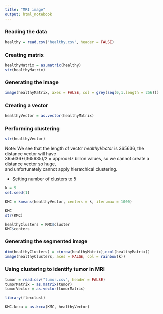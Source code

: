 ```yaml
---
title: "MRI image"
output: html_notebook
---
```


### Reading the data

```r
healthy = read.csv("healthy.csv", header = FALSE)
```

### Creating matrix

```r
healthyMatrix = as.matrix(healthy)
str(healthyMatrix)
```

### Generating the image

```r
image(healthyMatrix, axes = FALSE, col = grey(seq(0,1,length = 256)))
```

### Creating a vector

```r
healthyVector = as.vector(healthyMatrix)
```

### Performing clustering

```r
str(healthyVector)
```

Note: We see that the length of vector *healthyVector* is 365636, the distance vector will have  
365636*(365635)/2 = approx 67 billion values, so we cannot create a distance vector so huge,  
and unfortunately cannot apply hierarchical clustering.


* Setting number of clusters to 5

```r
k = 5
set.seed(1)
```

```r
KMC = kmeans(healthyVector, centers = k, iter.max = 1000)
```

```r
KMC
str(KMC)
```

```r
healthyClusters = KMC$cluster
KMC$centers
```


### Generating the segmented image

```r
dim(healthyClusters) = c(nrow(healthyMatrix),ncol(healthyMatrix))
image(healthyClusters, axes = FALSE, col = rainbow(k))
```


### Using clustering to identify tumor in MRI

```r
tumor = read.csv("tumor.csv", header = FALSE)
tumorMatrix = as.matrix(tumor)
tumorVector = as.vector(tumorMatrix)
```

```r
library(flexclust)
```

```r
KMC.kcca = as.kcca(KMC, healthyVector)
```



